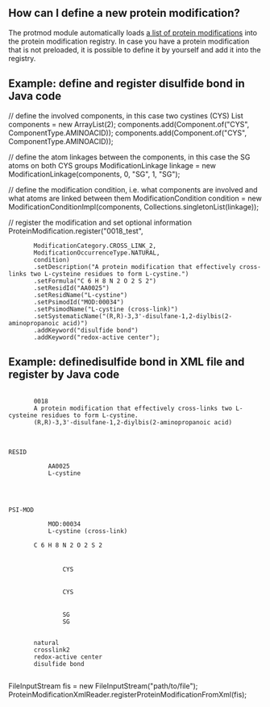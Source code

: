 ==How can I define a new protein modification?==
The protmod module automatically loads [[BioJava:CookBook3:SupportedProtMod|a list of protein modifications]] into the protein modification registry. In case you have a protein modification that is not preloaded, it is possible to define it by yourself and add it into the registry.

==Example: define and register disulfide bond in Java code==
<java>
// define the involved components, in this case two cystines (CYS)
List<Component> components = new ArrayList<Component>(2);
components.add(Component.of("CYS", ComponentType.AMINOACID));
components.add(Component.of("CYS", ComponentType.AMINOACID));

// define the atom linkages between the components, in this case the SG atoms on both CYS groups
ModificationLinkage linkage = new ModificationLinkage(components, 0, "SG", 1, "SG");

// define the modification condition, i.e. what components are involved and what atoms are linked between them
ModificationCondition condition = new ModificationConditionImpl(components, Collections.singletonList(linkage));

// register the modification and set optional information
ProteinModification.register("0018_test", 
        ModificationCategory.CROSS_LINK_2,
        ModificationOccurrenceType.NATURAL,
        condition)
        .setDescription("A protein modification that effectively cross-links two L-cysteine residues to form L-cystine.")
        .setFormula("C 6 H 8 N 2 O 2 S 2")
        .setResidId("AA0025")
        .setResidName("L-cystine")
        .setPsimodId("MOD:00034")
        .setPsimodName("L-cystine (cross-link)")
        .setSystematicName("(R,R)-3,3'-disulfane-1,2-diylbis(2-aminopropanoic acid)")
        .addKeyword("disulfide bond")
        .addKeyword("redox-active center");
</java>

==Example: definedisulfide bond in XML file and register by Java code==
<xml>
<ProteinModifications>
	<Entry>
		<Id>0018</Id>
		<Description>A protein modification that effectively cross-links two L-cysteine residues to form L-cystine.</Description>
		<SystematicName>(R,R)-3,3'-disulfane-1,2-diylbis(2-aminopropanoic acid)</SystematicName>
		<CrossReference>
			<Source>RESID</Source>
			<Id>AA0025</Id>
			<Name>L-cystine</Name>
		</CrossReference>
		<CrossReference>
			<Source>PSI-MOD</Source>
			<Id>MOD:00034</Id>
			<Name>L-cystine (cross-link)</Name>
		</CrossReference>
		<Formula>C 6 H 8 N 2 O 2 S 2</Formula>
		<Condition>
			<Component type="AminoAcid" label="1">
				<Id source="PDBCC">CYS</Id>
			</Component>
			<Component type="AminoAcid" label="2">
				<Id source="PDBCC">CYS</Id>
			</Component>
			<Bond>
				<Atom component="1">SG</Atom>
				<Atom component="2">SG</Atom>
			</Bond>
		</Condition>
		<Occurrence>natural</Occurrence>
		<Category>crosslink2</Category>
		<Keyword>redox-active center</Keyword>
		<Keyword>disulfide bond</Keyword>
	</Entry>
</ProteinModifications>
</xml>

<java>
FileInputStream fis = new FileInputStream("path/to/file");
ProteinModificationXmlReader.registerProteinModificationFromXml(fis);
</java>